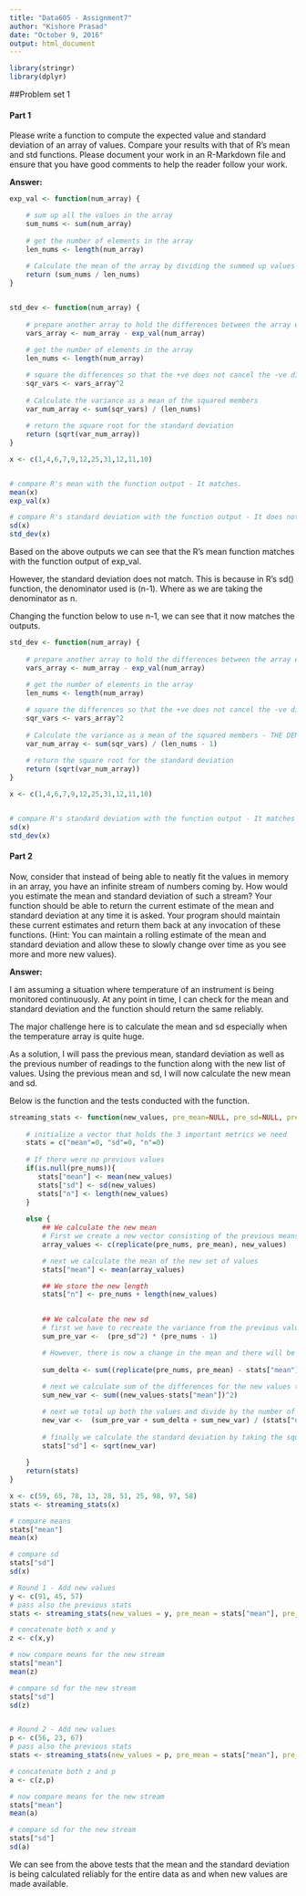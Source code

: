---
title: "Data605 - Assignment7"
author: "Kishore Prasad"
date: "October 9, 2016"
output: html_document
---


```{r, warning=FALSE, message=FALSE}

library(stringr)
library(dplyr)

```

##Problem set 1


#### Part 1

Please write a function to compute the expected value and standard deviation of an array of values. Compare your results with that of R's mean and std functions. Please document your work in an R-Markdown file and ensure that you have good comments to help the reader follow your work.

**Answer:**

```{r, warning=FALSE, message=FALSE}

exp_val <- function(num_array) {

    # sum up all the values in the array
    sum_nums <- sum(num_array)
    
    # get the number of elements in the array
    len_nums <- length(num_array)
    
    # Calculate the mean of the array by dividing the summed up values by the number of elements
    return (sum_nums / len_nums)  
} 


std_dev <- function(num_array) {
    
    # prepare another array to hold the differences between the array element and the mean of the array
    vars_array <- num_array - exp_val(num_array)
    
    # get the number of elements in the array
    len_nums <- length(num_array)

    # square the differences so that the +ve does not cancel the -ve differences
    sqr_vars <- vars_array^2
    
    # Calculate the variance as a mean of the squared members 
    var_num_array <- sum(sqr_vars) / (len_nums)   
    
    # return the square root for the standard deviation    
    return (sqrt(var_num_array))
}

x <- c(1,4,6,7,9,12,25,31,12,11,10)


# compare R's mean with the function output - It matches. 
mean(x)
exp_val(x)

# compare R's standard deviation with the function output - It does not match. 
sd(x)
std_dev(x)

```

Based on the above outputs we can see that the R's mean function matches with the function output of exp_val.

However, the standard deviation does not match. This is because in R's sd() function, the denominator used is (n-1). Where as we are taking the denominator as n. 

Changing the function below to use n-1, we can see that it now matches the outputs.

```{r, warning=FALSE, message=FALSE}

std_dev <- function(num_array) {
    
    # prepare another array to hold the differences between the array element and the mean of the array
    vars_array <- num_array - exp_val(num_array)
    
    # get the number of elements in the array
    len_nums <- length(num_array)

    # square the differences so that the +ve does not cancel the -ve differences
    sqr_vars <- vars_array^2
    
    # Calculate the variance as a mean of the squared members - THE DENOMINATOR IS NOW (n-1)
    var_num_array <- sum(sqr_vars) / (len_nums - 1)   
    
    # return the square root for the standard deviation    
    return (sqrt(var_num_array))
}

x <- c(1,4,6,7,9,12,25,31,12,11,10)


# compare R's standard deviation with the function output - It matches now !! 
sd(x)
std_dev(x)


```



#### Part 2

Now, consider that instead of being able to neatly fit the values in memory in an array, you have an infinite stream of numbers coming by. How would you estimate the mean and standard deviation of such a stream? Your function should be able to return the current estimate of the mean and standard deviation at any time it is asked. Your program should maintain these current estimates and return them back at any invocation of these functions. (Hint: You can maintain a rolling estimate of the mean and standard deviation and allow these to slowly change over time as you see more and more new values).


**Answer:**

I am assuming a situation where temperature of an instrument is being monitored continuously. At any point in time, I can check for the mean and standard deviation and the function should return the same reliably. 

The major challenge here is to calculate the mean and sd especially when the temperature array is quite huge. 

As a solution, I will pass the previous mean, standard deviation as well as the previous number of readings to the function along with the new list of values. Using the previous mean and sd, I will now calculate the new mean and sd.

Below is the function and the tests conducted with the function.

```{r, warning=FALSE, message=FALSE}

streaming_stats <- function(new_values, pre_mean=NULL, pre_sd=NULL, pre_nums=NULL) {
    
    # initialize a vector that holds the 3 important metrics we need
    stats = c("mean"=0, "sd"=0, "n"=0)
    
    # If there were no previous values
    if(is.null(pre_nums)){
       stats["mean"] <- mean(new_values)
       stats["sd"] <- sd(new_values)
       stats["n"] <- length(new_values)
    }
    
    else {
        ## We calculate the new mean
        # First we create a new vector consisting of the previous means and the new vector
        array_values <- c(replicate(pre_nums, pre_mean), new_values)

        # next we calculate the mean of the new set of values
        stats["mean"] <- mean(array_values) 

        ## We store the new length
        stats["n"] <- pre_nums + length(new_values)

                
        ## We calculate the new sd
        # first we have to recreate the variance from the previous values
        sum_pre_var <-  (pre_sd^2) * (pre_nums - 1)

        # However, there is now a change in the mean and there will be a delta that needs to be added to the sum_pre_var to compensate for the delta. We calculate the delta as below:
        
        sum_delta <- sum((replicate(pre_nums, pre_mean) - stats["mean"])^2)
        
        # next we calculate sum of the differences for the new values to the extended mean
        sum_new_var <- sum((new_values-stats["mean"])^2)

        # next we total up both the values and divide by the number of elements to give the variance. 
        new_var <-  (sum_pre_var + sum_delta + sum_new_var) / (stats["n"]-1) 
        
        # finally we calculate the standard deviation by taking the square root of this
        stats["sd"] <- sqrt(new_var)
        
    }
    return(stats)
}

x <- c(59, 65, 78, 13, 28, 51, 25, 98, 97, 58)
stats <- streaming_stats(x)

# compare means
stats["mean"]
mean(x)

# compare sd
stats["sd"]
sd(x)

# Round 1 - Add new values
y <- c(91, 45, 57)
# pass also the previous stats
stats <- streaming_stats(new_values = y, pre_mean = stats["mean"], pre_sd = stats["sd"], pre_nums = stats["n"] )

# concatenate both x and y
z <- c(x,y)

# now compare means for the new stream
stats["mean"]
mean(z)

# compare sd for the new stream
stats["sd"]
sd(z)


# Round 2 - Add new values
p <- c(56, 23, 67)
# pass also the previous stats
stats <- streaming_stats(new_values = p, pre_mean = stats["mean"], pre_sd = stats["sd"], pre_nums = stats["n"] )

# concatenate both z and p
a <- c(z,p)

# now compare means for the new stream
stats["mean"]
mean(a)

# compare sd for the new stream
stats["sd"]
sd(a)

```


We can see from the above tests that the mean and the standard deviation is being calculated reliably for the entire data as and when new values are made available.



